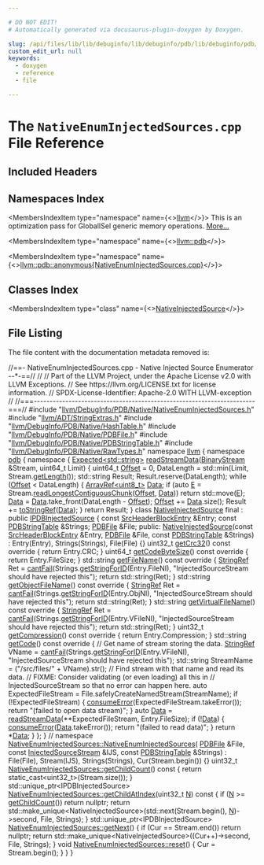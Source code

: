 ```yaml
---

# DO NOT EDIT!
# Automatically generated via docusaurus-plugin-doxygen by Doxygen.

slug: /api/files/lib/lib/debuginfo/lib/debuginfo/pdb/lib/debuginfo/pdb/native/nativeenuminjectedsources-cpp
custom_edit_url: null
keywords:
  - doxygen
  - reference
  - file

---
```





# The `NativeEnumInjectedSources.cpp` File Reference

<DoxygenPage pluginConfig={pluginConfig}>



## Included Headers

<IncludesList>
<IncludesListItem
  filePath="llvm/DebugInfo/PDB/Native/NativeEnumInjectedSources.h"
  permalink="/docs/api/files/include/include/llvm/include/llvm/debuginfo/include/llvm/debuginfo/pdb/include/llvm/debuginfo/pdb/native/nativeenuminjectedsources-h"
  isLocal="true" />
<IncludesListItem
  filePath="llvm/ADT/StringExtras.h"
  permalink="/docs/api/files/include/include/llvm/include/llvm/adt/stringextras-h"
  isLocal="true" />
<IncludesListItem
  filePath="llvm/DebugInfo/PDB/Native/HashTable.h"
  permalink="/docs/api/files/include/include/llvm/include/llvm/debuginfo/include/llvm/debuginfo/pdb/include/llvm/debuginfo/pdb/native/hashtable-h"
  isLocal="true" />
<IncludesListItem
  filePath="llvm/DebugInfo/PDB/Native/PDBFile.h"
  permalink="/docs/api/files/include/include/llvm/include/llvm/debuginfo/include/llvm/debuginfo/pdb/include/llvm/debuginfo/pdb/native/pdbfile-h"
  isLocal="true" />
<IncludesListItem
  filePath="llvm/DebugInfo/PDB/Native/PDBStringTable.h"
  permalink="/docs/api/files/include/include/llvm/include/llvm/debuginfo/include/llvm/debuginfo/pdb/include/llvm/debuginfo/pdb/native/pdbstringtable-h"
  isLocal="true" />
<IncludesListItem
  filePath="llvm/DebugInfo/PDB/Native/RawTypes.h"
  permalink="/docs/api/files/include/include/llvm/include/llvm/debuginfo/include/llvm/debuginfo/pdb/include/llvm/debuginfo/pdb/native/rawtypes-h"
  isLocal="true" />
</IncludesList>

## Namespaces Index

<MembersIndex>

<MembersIndexItem
  type="namespace"
  name={<><a href="/docs/api/namespaces/llvm">llvm</a></>}>
This is an optimization pass for GlobalISel generic memory operations. <a href="/docs/api/namespaces/llvm/#details">More...</a>
</MembersIndexItem>

<MembersIndexItem
  type="namespace"
  name={<><a href="/docs/api/namespaces/llvm/pdb">llvm::pdb</a></>}>
</MembersIndexItem>

<MembersIndexItem
  type="namespace"
  name={<><a href="/docs/api/namespaces/llvm/pdb/anonymous-nativeenuminjectedsources-cpp-">llvm::pdb::anonymous&#123;NativeEnumInjectedSources.cpp&#125;</a></>}>
</MembersIndexItem>

</MembersIndex>

## Classes Index

<MembersIndex>

<MembersIndexItem
  type="class"
  name={<><a href="/docs/api/classes/llvm/pdb/anonymous-namespace-nativeenuminjectedsources-cpp-/nativeinjectedsource">NativeInjectedSource</a></>}>
</MembersIndexItem>

</MembersIndex>


## File Listing

The file content with the documentation metadata removed is:

<ProgramListing>

<Link id="l00001" /><CodeLine lineNumber="1"><Highlight kind="comment">//==- NativeEnumInjectedSources.cpp - Native Injected Source Enumerator --&#42;-==//</Highlight><Highlight kind="normal"></Highlight></CodeLine>
<Link id="l00002" /><CodeLine lineNumber="2"><Highlight kind="normal"></Highlight><Highlight kind="comment">//</Highlight><Highlight kind="normal"></Highlight></CodeLine>
<Link id="l00003" /><CodeLine lineNumber="3"><Highlight kind="normal"></Highlight><Highlight kind="comment">// Part of the LLVM Project, under the Apache License v2.0 with LLVM Exceptions.</Highlight><Highlight kind="normal"></Highlight></CodeLine>
<Link id="l00004" /><CodeLine lineNumber="4"><Highlight kind="normal"></Highlight><Highlight kind="comment">// See https://llvm.org/LICENSE.txt for license information.</Highlight><Highlight kind="normal"></Highlight></CodeLine>
<Link id="l00005" /><CodeLine lineNumber="5"><Highlight kind="normal"></Highlight><Highlight kind="comment">// SPDX-License-Identifier: Apache-2.0 WITH LLVM-exception</Highlight><Highlight kind="normal"></Highlight></CodeLine>
<Link id="l00006" /><CodeLine lineNumber="6"><Highlight kind="normal"></Highlight><Highlight kind="comment">//</Highlight><Highlight kind="normal"></Highlight></CodeLine>
<Link id="l00007" /><CodeLine lineNumber="7"><Highlight kind="normal"></Highlight><Highlight kind="comment">//===----------------------------------------------------------------------===//</Highlight><Highlight kind="normal"></Highlight></CodeLine>
<Link id="l00008" /><CodeLine lineNumber="8"><Highlight kind="normal"></Highlight></CodeLine>
<Link id="l00009" /><CodeLine lineNumber="9"><Highlight kind="normal"></Highlight><Highlight kind="preprocessor">#include &quot;<a href="/docs/api/files/include/include/llvm/include/llvm/debuginfo/include/llvm/debuginfo/pdb/include/llvm/debuginfo/pdb/native/nativeenuminjectedsources-h">llvm/DebugInfo/PDB/Native/NativeEnumInjectedSources.h</a>&quot;</Highlight><Highlight kind="normal"></Highlight></CodeLine>
<Link id="l00010" /><CodeLine lineNumber="10"><Highlight kind="normal"></Highlight></CodeLine>
<Link id="l00011" /><CodeLine lineNumber="11"><Highlight kind="normal"></Highlight><Highlight kind="preprocessor">#include &quot;<a href="/docs/api/files/include/include/llvm/include/llvm/adt/stringextras-h">llvm/ADT/StringExtras.h</a>&quot;</Highlight><Highlight kind="normal"></Highlight></CodeLine>
<Link id="l00012" /><CodeLine lineNumber="12"><Highlight kind="normal"></Highlight><Highlight kind="preprocessor">#include &quot;<a href="/docs/api/files/include/include/llvm/include/llvm/debuginfo/include/llvm/debuginfo/pdb/include/llvm/debuginfo/pdb/native/hashtable-h">llvm/DebugInfo/PDB/Native/HashTable.h</a>&quot;</Highlight><Highlight kind="normal"></Highlight></CodeLine>
<Link id="l00013" /><CodeLine lineNumber="13"><Highlight kind="normal"></Highlight><Highlight kind="preprocessor">#include &quot;<a href="/docs/api/files/include/include/llvm/include/llvm/debuginfo/include/llvm/debuginfo/pdb/include/llvm/debuginfo/pdb/native/pdbfile-h">llvm/DebugInfo/PDB/Native/PDBFile.h</a>&quot;</Highlight><Highlight kind="normal"></Highlight></CodeLine>
<Link id="l00014" /><CodeLine lineNumber="14"><Highlight kind="normal"></Highlight><Highlight kind="preprocessor">#include &quot;<a href="/docs/api/files/include/include/llvm/include/llvm/debuginfo/include/llvm/debuginfo/pdb/include/llvm/debuginfo/pdb/native/pdbstringtable-h">llvm/DebugInfo/PDB/Native/PDBStringTable.h</a>&quot;</Highlight><Highlight kind="normal"></Highlight></CodeLine>
<Link id="l00015" /><CodeLine lineNumber="15"><Highlight kind="normal"></Highlight><Highlight kind="preprocessor">#include &quot;<a href="/docs/api/files/include/include/llvm/include/llvm/debuginfo/include/llvm/debuginfo/pdb/include/llvm/debuginfo/pdb/native/rawtypes-h">llvm/DebugInfo/PDB/Native/RawTypes.h</a>&quot;</Highlight><Highlight kind="normal"></Highlight></CodeLine>
<Link id="l00016" /><CodeLine lineNumber="16"><Highlight kind="normal"></Highlight></CodeLine>
<Link id="l00017" /><CodeLine lineNumber="17"><Highlight kind="normal"></Highlight><Highlight kind="keyword">namespace </Highlight><Highlight kind="normal"><a href="/docs/api/namespaces/llvm">llvm</a> &#123;</Highlight></CodeLine>
<Link id="l00018" /><CodeLine lineNumber="18"><Highlight kind="normal"></Highlight><Highlight kind="keyword">namespace </Highlight><Highlight kind="normal"><a href="/docs/api/namespaces/llvm/pdb">pdb</a> &#123;</Highlight></CodeLine>
<Link id="l00019" /><CodeLine lineNumber="19"><Highlight kind="normal"></Highlight></CodeLine>
<Link id="l00020" /><CodeLine lineNumber="20" lineLink="/docs/api/namespaces/llvm/pdb/anonymous-nativeenuminjectedsources-cpp-"><Highlight kind="normal"></Highlight><Highlight kind="keyword">namespace </Highlight><Highlight kind="normal">&#123;</Highlight></CodeLine>
<Link id="l00021" /><CodeLine lineNumber="21"><Highlight kind="normal"></Highlight></CodeLine>
<Link id="l00022" /><CodeLine lineNumber="22" lineLink="/docs/api/namespaces/llvm/pdb/anonymous-nativeenuminjectedsources-cpp-/#a07dc8e4dc3f58faff0b8c71baca5cbe8"><Highlight kind="normal"><a href="/docs/api/classes/llvm/expected">Expected&lt;std::string&gt;</a> <a href="/docs/api/namespaces/llvm/pdb/anonymous-nativeenuminjectedsources-cpp-/#a07dc8e4dc3f58faff0b8c71baca5cbe8">readStreamData</a>(<a href="/docs/api/classes/llvm/binarystream">BinaryStream</a> &amp;Stream, uint64&#95;t Limit) &#123;</Highlight></CodeLine>
<Link id="l00023" /><CodeLine lineNumber="23"><Highlight kind="normal">  uint64&#95;t <a href="/docs/api/namespaces/llvm/pdb/#ac10322dc19a928c2dbb83ec9689dc23cadfd0a82c4bf37b1e90b690a22a20692e">Offset</a> = 0, DataLength = std::min(Limit, Stream.<a href="/docs/api/classes/llvm/binarystream/#a2dde414ac3eb762ffcab71c96af04922">getLength</a>());</Highlight></CodeLine>
<Link id="l00024" /><CodeLine lineNumber="24"><Highlight kind="normal">  std::string Result;</Highlight></CodeLine>
<Link id="l00025" /><CodeLine lineNumber="25"><Highlight kind="normal">  Result.reserve(DataLength);</Highlight></CodeLine>
<Link id="l00026" /><CodeLine lineNumber="26"><Highlight kind="normal">  </Highlight><Highlight kind="keywordflow">while</Highlight><Highlight kind="normal"> (<a href="/docs/api/namespaces/llvm/pdb/#ac10322dc19a928c2dbb83ec9689dc23cadfd0a82c4bf37b1e90b690a22a20692e">Offset</a> &lt; DataLength) &#123;</Highlight></CodeLine>
<Link id="l00027" /><CodeLine lineNumber="27"><Highlight kind="normal">    <a href="/docs/api/classes/llvm/arrayref">ArrayRef&lt;uint8&#95;t&gt;</a> <a href="/docs/api/namespaces/llvm/pdb/#a33e853ec74d48b1340d1d4bae772d30baf6068daa29dbb05a7ead1e3b5a48bbee">Data</a>;</Highlight></CodeLine>
<Link id="l00028" /><CodeLine lineNumber="28"><Highlight kind="normal">    </Highlight><Highlight kind="keywordflow">if</Highlight><Highlight kind="normal"> (</Highlight><Highlight kind="keyword">auto</Highlight><Highlight kind="normal"> <a href="/docs/api/files/lib/lib/ir/builtingcs-cpp/#abb2b3a60ccc38a28239e19a1646e0c8a">E</a> = Stream.<a href="/docs/api/classes/llvm/binarystream/#ad8fe39e341ca7c7b08a620877d548fcb">readLongestContiguousChunk</a>(<a href="/docs/api/namespaces/llvm/pdb/#ac10322dc19a928c2dbb83ec9689dc23cadfd0a82c4bf37b1e90b690a22a20692e">Offset</a>, <a href="/docs/api/namespaces/llvm/pdb/#a33e853ec74d48b1340d1d4bae772d30baf6068daa29dbb05a7ead1e3b5a48bbee">Data</a>))</Highlight></CodeLine>
<Link id="l00029" /><CodeLine lineNumber="29"><Highlight kind="normal">      </Highlight><Highlight kind="keywordflow">return</Highlight><Highlight kind="normal"> std::move(<a href="/docs/api/files/lib/lib/ir/builtingcs-cpp/#abb2b3a60ccc38a28239e19a1646e0c8a">E</a>);</Highlight></CodeLine>
<Link id="l00030" /><CodeLine lineNumber="30"><Highlight kind="normal">    <a href="/docs/api/namespaces/llvm/pdb/#a33e853ec74d48b1340d1d4bae772d30baf6068daa29dbb05a7ead1e3b5a48bbee">Data</a> = <a href="/docs/api/namespaces/llvm/pdb/#a33e853ec74d48b1340d1d4bae772d30baf6068daa29dbb05a7ead1e3b5a48bbee">Data</a>.take&#95;front(DataLength - <a href="/docs/api/namespaces/llvm/pdb/#ac10322dc19a928c2dbb83ec9689dc23cadfd0a82c4bf37b1e90b690a22a20692e">Offset</a>);</Highlight></CodeLine>
<Link id="l00031" /><CodeLine lineNumber="31"><Highlight kind="normal">    <a href="/docs/api/namespaces/llvm/pdb/#ac10322dc19a928c2dbb83ec9689dc23cadfd0a82c4bf37b1e90b690a22a20692e">Offset</a> += <a href="/docs/api/namespaces/llvm/pdb/#a33e853ec74d48b1340d1d4bae772d30baf6068daa29dbb05a7ead1e3b5a48bbee">Data</a>.size();</Highlight></CodeLine>
<Link id="l00032" /><CodeLine lineNumber="32"><Highlight kind="normal">    Result += <a href="/docs/api/namespaces/llvm/#aeeb5973ff74c4c4d279e275b34b7ef54">toStringRef</a>(<a href="/docs/api/namespaces/llvm/pdb/#a33e853ec74d48b1340d1d4bae772d30baf6068daa29dbb05a7ead1e3b5a48bbee">Data</a>);</Highlight></CodeLine>
<Link id="l00033" /><CodeLine lineNumber="33"><Highlight kind="normal">  &#125;</Highlight></CodeLine>
<Link id="l00034" /><CodeLine lineNumber="34"><Highlight kind="normal">  </Highlight><Highlight kind="keywordflow">return</Highlight><Highlight kind="normal"> Result;</Highlight></CodeLine>
<Link id="l00035" /><CodeLine lineNumber="35"><Highlight kind="normal">&#125;</Highlight></CodeLine>
<Link id="l00036" /><CodeLine lineNumber="36"><Highlight kind="normal"></Highlight></CodeLine>
<Link id="l00037" /><CodeLine lineNumber="37" lineLink="/docs/api/classes/llvm/pdb/anonymous-namespace-nativeenuminjectedsources-cpp-/nativeinjectedsource"><Highlight kind="normal"></Highlight><Highlight kind="keyword">class </Highlight><Highlight kind="normal"><a href="/docs/api/classes/llvm/pdb/anonymous-namespace-nativeenuminjectedsources-cpp-/nativeinjectedsource/#acd62146755aa59f2e9e47a87a1ff2cad">NativeInjectedSource</a> final : </Highlight><Highlight kind="keyword">public</Highlight><Highlight kind="normal"> <a href="/docs/api/classes/llvm/pdb/ipdbinjectedsource">IPDBInjectedSource</a> &#123;</Highlight></CodeLine>
<Link id="l00038" /><CodeLine lineNumber="38"><Highlight kind="normal">  </Highlight><Highlight kind="keyword">const</Highlight><Highlight kind="normal"> <a href="/docs/api/structs/llvm/pdb/srcheaderblockentry">SrcHeaderBlockEntry</a> &amp;Entry;</Highlight></CodeLine>
<Link id="l00039" /><CodeLine lineNumber="39"><Highlight kind="normal">  </Highlight><Highlight kind="keyword">const</Highlight><Highlight kind="normal"> <a href="/docs/api/classes/llvm/pdb/pdbstringtable">PDBStringTable</a> &amp;Strings;</Highlight></CodeLine>
<Link id="l00040" /><CodeLine lineNumber="40"><Highlight kind="normal">  <a href="/docs/api/classes/llvm/pdb/pdbfile">PDBFile</a> &amp;File;</Highlight></CodeLine>
<Link id="l00041" /><CodeLine lineNumber="41"><Highlight kind="normal"></Highlight></CodeLine>
<Link id="l00042" /><CodeLine lineNumber="42"><Highlight kind="normal"></Highlight><Highlight kind="keyword">public</Highlight><Highlight kind="normal">:</Highlight></CodeLine>
<Link id="l00043" /><CodeLine lineNumber="43" lineLink="/docs/api/classes/llvm/pdb/anonymous-namespace-nativeenuminjectedsources-cpp-/nativeinjectedsource/#acd62146755aa59f2e9e47a87a1ff2cad"><Highlight kind="normal">  <a href="/docs/api/classes/llvm/pdb/anonymous-namespace-nativeenuminjectedsources-cpp-/nativeinjectedsource/#acd62146755aa59f2e9e47a87a1ff2cad">NativeInjectedSource</a>(</Highlight><Highlight kind="keyword">const</Highlight><Highlight kind="normal"> <a href="/docs/api/structs/llvm/pdb/srcheaderblockentry">SrcHeaderBlockEntry</a> &amp;Entry,</Highlight></CodeLine>
<Link id="l00044" /><CodeLine lineNumber="44"><Highlight kind="normal">                       <a href="/docs/api/classes/llvm/pdb/pdbfile">PDBFile</a> &amp;File, </Highlight><Highlight kind="keyword">const</Highlight><Highlight kind="normal"> <a href="/docs/api/classes/llvm/pdb/pdbstringtable">PDBStringTable</a> &amp;Strings)</Highlight></CodeLine>
<Link id="l00045" /><CodeLine lineNumber="45"><Highlight kind="normal">      : Entry(Entry), Strings(Strings), File(File) &#123;&#125;</Highlight></CodeLine>
<Link id="l00046" /><CodeLine lineNumber="46"><Highlight kind="normal"></Highlight></CodeLine>
<Link id="l00047" /><CodeLine lineNumber="47" lineLink="/docs/api/classes/llvm/pdb/anonymous-namespace-nativeenuminjectedsources-cpp-/nativeinjectedsource/#a0acf67a7af236a3ec31067ebb2dce9c7"><Highlight kind="normal">  uint32&#95;t <a href="/docs/api/classes/llvm/pdb/anonymous-namespace-nativeenuminjectedsources-cpp-/nativeinjectedsource/#a0acf67a7af236a3ec31067ebb2dce9c7">getCrc32</a>()</Highlight><Highlight kind="keyword"> const override </Highlight><Highlight kind="normal">&#123; </Highlight><Highlight kind="keywordflow">return</Highlight><Highlight kind="normal"> Entry.CRC; &#125;</Highlight></CodeLine>
<Link id="l00048" /><CodeLine lineNumber="48" lineLink="/docs/api/classes/llvm/pdb/anonymous-namespace-nativeenuminjectedsources-cpp-/nativeinjectedsource/#a189af8523aa5219e5a1c707dd4435f9e"><Highlight kind="normal">  uint64&#95;t <a href="/docs/api/classes/llvm/pdb/anonymous-namespace-nativeenuminjectedsources-cpp-/nativeinjectedsource/#a189af8523aa5219e5a1c707dd4435f9e">getCodeByteSize</a>()</Highlight><Highlight kind="keyword"> const override </Highlight><Highlight kind="normal">&#123; </Highlight><Highlight kind="keywordflow">return</Highlight><Highlight kind="normal"> Entry.FileSize; &#125;</Highlight></CodeLine>
<Link id="l00049" /><CodeLine lineNumber="49"><Highlight kind="normal"></Highlight></CodeLine>
<Link id="l00050" /><CodeLine lineNumber="50" lineLink="/docs/api/classes/llvm/pdb/anonymous-namespace-nativeenuminjectedsources-cpp-/nativeinjectedsource/#a3d0e7ca223979d50617e7e5d8eaac14f"><Highlight kind="normal">  std::string <a href="/docs/api/classes/llvm/pdb/anonymous-namespace-nativeenuminjectedsources-cpp-/nativeinjectedsource/#a3d0e7ca223979d50617e7e5d8eaac14f">getFileName</a>()</Highlight><Highlight kind="keyword"> const override </Highlight><Highlight kind="normal">&#123;</Highlight></CodeLine>
<Link id="l00051" /><CodeLine lineNumber="51"><Highlight kind="normal">    <a href="/docs/api/classes/llvm/stringref">StringRef</a> Ret = <a href="/docs/api/namespaces/llvm/#aa1e1474f15df639f0d874b21f15666f7">cantFail</a>(Strings.<a href="/docs/api/classes/llvm/pdb/pdbstringtable/#a38b57298f076de69b227118895d3b9eb">getStringForID</a>(Entry.FileNI),</Highlight></CodeLine>
<Link id="l00052" /><CodeLine lineNumber="52"><Highlight kind="normal">                             </Highlight><Highlight kind="stringliteral">&quot;InjectedSourceStream should have rejected this&quot;</Highlight><Highlight kind="normal">);</Highlight></CodeLine>
<Link id="l00053" /><CodeLine lineNumber="53"><Highlight kind="normal">    </Highlight><Highlight kind="keywordflow">return</Highlight><Highlight kind="normal"> std::string(Ret);</Highlight></CodeLine>
<Link id="l00054" /><CodeLine lineNumber="54"><Highlight kind="normal">  &#125;</Highlight></CodeLine>
<Link id="l00055" /><CodeLine lineNumber="55"><Highlight kind="normal"></Highlight></CodeLine>
<Link id="l00056" /><CodeLine lineNumber="56" lineLink="/docs/api/classes/llvm/pdb/anonymous-namespace-nativeenuminjectedsources-cpp-/nativeinjectedsource/#a42ff04f6d6567a6febfc5ceaae3967f4"><Highlight kind="normal">  std::string <a href="/docs/api/classes/llvm/pdb/anonymous-namespace-nativeenuminjectedsources-cpp-/nativeinjectedsource/#a42ff04f6d6567a6febfc5ceaae3967f4">getObjectFileName</a>()</Highlight><Highlight kind="keyword"> const override </Highlight><Highlight kind="normal">&#123;</Highlight></CodeLine>
<Link id="l00057" /><CodeLine lineNumber="57"><Highlight kind="normal">    <a href="/docs/api/classes/llvm/stringref">StringRef</a> Ret = <a href="/docs/api/namespaces/llvm/#aa1e1474f15df639f0d874b21f15666f7">cantFail</a>(Strings.<a href="/docs/api/classes/llvm/pdb/pdbstringtable/#a38b57298f076de69b227118895d3b9eb">getStringForID</a>(Entry.ObjNI),</Highlight></CodeLine>
<Link id="l00058" /><CodeLine lineNumber="58"><Highlight kind="normal">                             </Highlight><Highlight kind="stringliteral">&quot;InjectedSourceStream should have rejected this&quot;</Highlight><Highlight kind="normal">);</Highlight></CodeLine>
<Link id="l00059" /><CodeLine lineNumber="59"><Highlight kind="normal">    </Highlight><Highlight kind="keywordflow">return</Highlight><Highlight kind="normal"> std::string(Ret);</Highlight></CodeLine>
<Link id="l00060" /><CodeLine lineNumber="60"><Highlight kind="normal">  &#125;</Highlight></CodeLine>
<Link id="l00061" /><CodeLine lineNumber="61"><Highlight kind="normal"></Highlight></CodeLine>
<Link id="l00062" /><CodeLine lineNumber="62" lineLink="/docs/api/classes/llvm/pdb/anonymous-namespace-nativeenuminjectedsources-cpp-/nativeinjectedsource/#a126c3b944c7f4ecd917c55f2ed7025fe"><Highlight kind="normal">  std::string <a href="/docs/api/classes/llvm/pdb/anonymous-namespace-nativeenuminjectedsources-cpp-/nativeinjectedsource/#a126c3b944c7f4ecd917c55f2ed7025fe">getVirtualFileName</a>()</Highlight><Highlight kind="keyword"> const override </Highlight><Highlight kind="normal">&#123;</Highlight></CodeLine>
<Link id="l00063" /><CodeLine lineNumber="63"><Highlight kind="normal">    <a href="/docs/api/classes/llvm/stringref">StringRef</a> Ret = <a href="/docs/api/namespaces/llvm/#aa1e1474f15df639f0d874b21f15666f7">cantFail</a>(Strings.<a href="/docs/api/classes/llvm/pdb/pdbstringtable/#a38b57298f076de69b227118895d3b9eb">getStringForID</a>(Entry.VFileNI),</Highlight></CodeLine>
<Link id="l00064" /><CodeLine lineNumber="64"><Highlight kind="normal">                             </Highlight><Highlight kind="stringliteral">&quot;InjectedSourceStream should have rejected this&quot;</Highlight><Highlight kind="normal">);</Highlight></CodeLine>
<Link id="l00065" /><CodeLine lineNumber="65"><Highlight kind="normal">    </Highlight><Highlight kind="keywordflow">return</Highlight><Highlight kind="normal"> std::string(Ret);</Highlight></CodeLine>
<Link id="l00066" /><CodeLine lineNumber="66"><Highlight kind="normal">  &#125;</Highlight></CodeLine>
<Link id="l00067" /><CodeLine lineNumber="67"><Highlight kind="normal"></Highlight></CodeLine>
<Link id="l00068" /><CodeLine lineNumber="68" lineLink="/docs/api/classes/llvm/pdb/anonymous-namespace-nativeenuminjectedsources-cpp-/nativeinjectedsource/#a9fa12173d09a4ba4011d675b34ce9f9c"><Highlight kind="normal">  uint32&#95;t <a href="/docs/api/classes/llvm/pdb/anonymous-namespace-nativeenuminjectedsources-cpp-/nativeinjectedsource/#a9fa12173d09a4ba4011d675b34ce9f9c">getCompression</a>()</Highlight><Highlight kind="keyword"> const override </Highlight><Highlight kind="normal">&#123; </Highlight><Highlight kind="keywordflow">return</Highlight><Highlight kind="normal"> Entry.Compression; &#125;</Highlight></CodeLine>
<Link id="l00069" /><CodeLine lineNumber="69"><Highlight kind="normal"></Highlight></CodeLine>
<Link id="l00070" /><CodeLine lineNumber="70" lineLink="/docs/api/classes/llvm/pdb/anonymous-namespace-nativeenuminjectedsources-cpp-/nativeinjectedsource/#ab53702cf30bfc15c3c49dd3ab63b1549"><Highlight kind="normal">  std::string <a href="/docs/api/classes/llvm/pdb/anonymous-namespace-nativeenuminjectedsources-cpp-/nativeinjectedsource/#ab53702cf30bfc15c3c49dd3ab63b1549">getCode</a>()</Highlight><Highlight kind="keyword"> const override </Highlight><Highlight kind="normal">&#123;</Highlight></CodeLine>
<Link id="l00071" /><CodeLine lineNumber="71"><Highlight kind="normal">    </Highlight><Highlight kind="comment">// Get name of stream storing the data.</Highlight><Highlight kind="normal"></Highlight></CodeLine>
<Link id="l00072" /><CodeLine lineNumber="72"><Highlight kind="normal">    <a href="/docs/api/classes/llvm/stringref">StringRef</a> VName =</Highlight></CodeLine>
<Link id="l00073" /><CodeLine lineNumber="73"><Highlight kind="normal">        <a href="/docs/api/namespaces/llvm/#aa1e1474f15df639f0d874b21f15666f7">cantFail</a>(Strings.<a href="/docs/api/classes/llvm/pdb/pdbstringtable/#a38b57298f076de69b227118895d3b9eb">getStringForID</a>(Entry.VFileNI),</Highlight></CodeLine>
<Link id="l00074" /><CodeLine lineNumber="74"><Highlight kind="normal">                 </Highlight><Highlight kind="stringliteral">&quot;InjectedSourceStream should have rejected this&quot;</Highlight><Highlight kind="normal">);</Highlight></CodeLine>
<Link id="l00075" /><CodeLine lineNumber="75"><Highlight kind="normal">    std::string StreamName = (</Highlight><Highlight kind="stringliteral">&quot;/src/files/&quot;</Highlight><Highlight kind="normal"> + VName).str();</Highlight></CodeLine>
<Link id="l00076" /><CodeLine lineNumber="76"><Highlight kind="normal"></Highlight></CodeLine>
<Link id="l00077" /><CodeLine lineNumber="77"><Highlight kind="normal">    </Highlight><Highlight kind="comment">// Find stream with that name and read its data.</Highlight><Highlight kind="normal"></Highlight></CodeLine>
<Link id="l00078" /><CodeLine lineNumber="78"><Highlight kind="normal">    </Highlight><Highlight kind="comment">// FIXME: Consider validating (or even loading) all this in</Highlight><Highlight kind="normal"></Highlight></CodeLine>
<Link id="l00079" /><CodeLine lineNumber="79"><Highlight kind="normal">    </Highlight><Highlight kind="comment">// InjectedSourceStream so that no error can happen here.</Highlight><Highlight kind="normal"></Highlight></CodeLine>
<Link id="l00080" /><CodeLine lineNumber="80"><Highlight kind="normal">    </Highlight><Highlight kind="keyword">auto</Highlight><Highlight kind="normal"> ExpectedFileStream = File.safelyCreateNamedStream(StreamName);</Highlight></CodeLine>
<Link id="l00081" /><CodeLine lineNumber="81"><Highlight kind="normal">    </Highlight><Highlight kind="keywordflow">if</Highlight><Highlight kind="normal"> (!ExpectedFileStream) &#123;</Highlight></CodeLine>
<Link id="l00082" /><CodeLine lineNumber="82"><Highlight kind="normal">      <a href="/docs/api/namespaces/llvm/#aee0e70be66536b9ef7b65ae2e5a45959">consumeError</a>(ExpectedFileStream.takeError());</Highlight></CodeLine>
<Link id="l00083" /><CodeLine lineNumber="83"><Highlight kind="normal">      </Highlight><Highlight kind="keywordflow">return</Highlight><Highlight kind="normal"> </Highlight><Highlight kind="stringliteral">&quot;(failed to open data stream)&quot;</Highlight><Highlight kind="normal">;</Highlight></CodeLine>
<Link id="l00084" /><CodeLine lineNumber="84"><Highlight kind="normal">    &#125;</Highlight></CodeLine>
<Link id="l00085" /><CodeLine lineNumber="85"><Highlight kind="normal"></Highlight></CodeLine>
<Link id="l00086" /><CodeLine lineNumber="86"><Highlight kind="normal">    </Highlight><Highlight kind="keyword">auto</Highlight><Highlight kind="normal"> <a href="/docs/api/namespaces/llvm/pdb/#a33e853ec74d48b1340d1d4bae772d30baf6068daa29dbb05a7ead1e3b5a48bbee">Data</a> = <a href="/docs/api/namespaces/llvm/pdb/anonymous-nativeenuminjectedsources-cpp-/#a07dc8e4dc3f58faff0b8c71baca5cbe8">readStreamData</a>(&#42;&#42;ExpectedFileStream, Entry.FileSize);</Highlight></CodeLine>
<Link id="l00087" /><CodeLine lineNumber="87"><Highlight kind="normal">    </Highlight><Highlight kind="keywordflow">if</Highlight><Highlight kind="normal"> (!<a href="/docs/api/namespaces/llvm/pdb/#a33e853ec74d48b1340d1d4bae772d30baf6068daa29dbb05a7ead1e3b5a48bbee">Data</a>) &#123;</Highlight></CodeLine>
<Link id="l00088" /><CodeLine lineNumber="88"><Highlight kind="normal">      <a href="/docs/api/namespaces/llvm/#aee0e70be66536b9ef7b65ae2e5a45959">consumeError</a>(<a href="/docs/api/namespaces/llvm/pdb/#a33e853ec74d48b1340d1d4bae772d30baf6068daa29dbb05a7ead1e3b5a48bbee">Data</a>.takeError());</Highlight></CodeLine>
<Link id="l00089" /><CodeLine lineNumber="89"><Highlight kind="normal">      </Highlight><Highlight kind="keywordflow">return</Highlight><Highlight kind="normal"> </Highlight><Highlight kind="stringliteral">&quot;(failed to read data)&quot;</Highlight><Highlight kind="normal">;</Highlight></CodeLine>
<Link id="l00090" /><CodeLine lineNumber="90"><Highlight kind="normal">    &#125;</Highlight></CodeLine>
<Link id="l00091" /><CodeLine lineNumber="91"><Highlight kind="normal">    </Highlight><Highlight kind="keywordflow">return</Highlight><Highlight kind="normal"> &#42;<a href="/docs/api/namespaces/llvm/pdb/#a33e853ec74d48b1340d1d4bae772d30baf6068daa29dbb05a7ead1e3b5a48bbee">Data</a>;</Highlight></CodeLine>
<Link id="l00092" /><CodeLine lineNumber="92"><Highlight kind="normal">  &#125;</Highlight></CodeLine>
<Link id="l00093" /><CodeLine lineNumber="93"><Highlight kind="normal">&#125;;</Highlight></CodeLine>
<Link id="l00094" /><CodeLine lineNumber="94"><Highlight kind="normal"></Highlight></CodeLine>
<Link id="l00095" /><CodeLine lineNumber="95"><Highlight kind="normal">&#125; </Highlight><Highlight kind="comment">// namespace</Highlight><Highlight kind="normal"></Highlight></CodeLine>
<Link id="l00096" /><CodeLine lineNumber="96"><Highlight kind="normal"></Highlight></CodeLine>
<Link id="l00097" /><CodeLine lineNumber="97" lineLink="/docs/api/classes/llvm/pdb/nativeenuminjectedsources/#a768b1a5e9e7c0169ebfc8612ec9d0b1e"><Highlight kind="normal"><a href="/docs/api/classes/llvm/pdb/nativeenuminjectedsources/#a768b1a5e9e7c0169ebfc8612ec9d0b1e">NativeEnumInjectedSources::NativeEnumInjectedSources</a>(</Highlight></CodeLine>
<Link id="l00098" /><CodeLine lineNumber="98"><Highlight kind="normal">    <a href="/docs/api/classes/llvm/pdb/pdbfile">PDBFile</a> &amp;File, </Highlight><Highlight kind="keyword">const</Highlight><Highlight kind="normal"> <a href="/docs/api/classes/llvm/pdb/injectedsourcestream">InjectedSourceStream</a> &amp;IJS,</Highlight></CodeLine>
<Link id="l00099" /><CodeLine lineNumber="99"><Highlight kind="normal">    </Highlight><Highlight kind="keyword">const</Highlight><Highlight kind="normal"> <a href="/docs/api/classes/llvm/pdb/pdbstringtable">PDBStringTable</a> &amp;Strings)</Highlight></CodeLine>
<Link id="l00100" /><CodeLine lineNumber="100"><Highlight kind="normal">    : File(File), Stream(IJS), Strings(Strings), Cur(Stream.begin()) &#123;&#125;</Highlight></CodeLine>
<Link id="l00101" /><CodeLine lineNumber="101"><Highlight kind="normal"></Highlight></CodeLine>
<Link id="l00102" /><CodeLine lineNumber="102" lineLink="/docs/api/classes/llvm/pdb/nativeenuminjectedsources/#ad28838a843faedf06dcf362d0aa8c04a"><Highlight kind="normal">uint32&#95;t <a href="/docs/api/classes/llvm/pdb/nativeenuminjectedsources/#ad28838a843faedf06dcf362d0aa8c04a">NativeEnumInjectedSources::getChildCount</a>()</Highlight><Highlight kind="keyword"> const </Highlight><Highlight kind="normal">&#123;</Highlight></CodeLine>
<Link id="l00103" /><CodeLine lineNumber="103"><Highlight kind="normal">  </Highlight><Highlight kind="keywordflow">return</Highlight><Highlight kind="normal"> </Highlight><Highlight kind="keyword">static&#95;cast&lt;</Highlight><Highlight kind="normal">uint32&#95;t</Highlight><Highlight kind="keyword">&gt;</Highlight><Highlight kind="normal">(Stream.size());</Highlight></CodeLine>
<Link id="l00104" /><CodeLine lineNumber="104"><Highlight kind="normal">&#125;</Highlight></CodeLine>
<Link id="l00105" /><CodeLine lineNumber="105"><Highlight kind="normal"></Highlight></CodeLine>
<Link id="l00106" /><CodeLine lineNumber="106"><Highlight kind="normal">std::unique&#95;ptr&lt;IPDBInjectedSource&gt;</Highlight></CodeLine>
<Link id="l00107" /><CodeLine lineNumber="107" lineLink="/docs/api/classes/llvm/pdb/nativeenuminjectedsources/#a752b4bca0c8cc4f4cd97b592c1c44cb5"><Highlight kind="normal"><a href="/docs/api/classes/llvm/pdb/nativeenuminjectedsources/#a752b4bca0c8cc4f4cd97b592c1c44cb5">NativeEnumInjectedSources::getChildAtIndex</a>(uint32&#95;t <a href="/docs/api/files/lib/lib/support/regcomp-c/#a0240ac851181b84ac374872dc5434ee4">N</a>)</Highlight><Highlight kind="keyword"> const </Highlight><Highlight kind="normal">&#123;</Highlight></CodeLine>
<Link id="l00108" /><CodeLine lineNumber="108"><Highlight kind="normal">  </Highlight><Highlight kind="keywordflow">if</Highlight><Highlight kind="normal"> (<a href="/docs/api/files/lib/lib/support/regcomp-c/#a0240ac851181b84ac374872dc5434ee4">N</a> &gt;= <a href="/docs/api/classes/llvm/pdb/nativeenuminjectedsources/#ad28838a843faedf06dcf362d0aa8c04a">getChildCount</a>())</Highlight></CodeLine>
<Link id="l00109" /><CodeLine lineNumber="109"><Highlight kind="normal">    </Highlight><Highlight kind="keywordflow">return</Highlight><Highlight kind="normal"> </Highlight><Highlight kind="keyword">nullptr</Highlight><Highlight kind="normal">;</Highlight></CodeLine>
<Link id="l00110" /><CodeLine lineNumber="110"><Highlight kind="normal">  </Highlight><Highlight kind="keywordflow">return</Highlight><Highlight kind="normal"> std::make&#95;unique&lt;NativeInjectedSource&gt;(std::next(Stream.begin(), <a href="/docs/api/files/lib/lib/support/regcomp-c/#a0240ac851181b84ac374872dc5434ee4">N</a>)-&gt;second,</Highlight></CodeLine>
<Link id="l00111" /><CodeLine lineNumber="111"><Highlight kind="normal">                                           File, Strings);</Highlight></CodeLine>
<Link id="l00112" /><CodeLine lineNumber="112"><Highlight kind="normal">&#125;</Highlight></CodeLine>
<Link id="l00113" /><CodeLine lineNumber="113"><Highlight kind="normal"></Highlight></CodeLine>
<Link id="l00114" /><CodeLine lineNumber="114" lineLink="/docs/api/classes/llvm/pdb/nativeenuminjectedsources/#abd79e06b46c3e0ffd75a252d792a262d"><Highlight kind="normal">std::unique&#95;ptr&lt;IPDBInjectedSource&gt; <a href="/docs/api/classes/llvm/pdb/nativeenuminjectedsources/#abd79e06b46c3e0ffd75a252d792a262d">NativeEnumInjectedSources::getNext</a>() &#123;</Highlight></CodeLine>
<Link id="l00115" /><CodeLine lineNumber="115"><Highlight kind="normal">  </Highlight><Highlight kind="keywordflow">if</Highlight><Highlight kind="normal"> (Cur == Stream.end())</Highlight></CodeLine>
<Link id="l00116" /><CodeLine lineNumber="116"><Highlight kind="normal">    </Highlight><Highlight kind="keywordflow">return</Highlight><Highlight kind="normal"> </Highlight><Highlight kind="keyword">nullptr</Highlight><Highlight kind="normal">;</Highlight></CodeLine>
<Link id="l00117" /><CodeLine lineNumber="117"><Highlight kind="normal">  </Highlight><Highlight kind="keywordflow">return</Highlight><Highlight kind="normal"> std::make&#95;unique&lt;NativeInjectedSource&gt;((Cur++)-&gt;second, File, Strings);</Highlight></CodeLine>
<Link id="l00118" /><CodeLine lineNumber="118"><Highlight kind="normal">&#125;</Highlight></CodeLine>
<Link id="l00119" /><CodeLine lineNumber="119"><Highlight kind="normal"></Highlight></CodeLine>
<Link id="l00120" /><CodeLine lineNumber="120" lineLink="/docs/api/classes/llvm/pdb/nativeenuminjectedsources/#a61cf01e9ceeca51ec6175c0899490065"><Highlight kind="normal"></Highlight><Highlight kind="keywordtype">void</Highlight><Highlight kind="normal"> <a href="/docs/api/classes/llvm/pdb/nativeenuminjectedsources/#a61cf01e9ceeca51ec6175c0899490065">NativeEnumInjectedSources::reset</a>() &#123; Cur = Stream.begin(); &#125;</Highlight></CodeLine>
<Link id="l00121" /><CodeLine lineNumber="121"><Highlight kind="normal"></Highlight></CodeLine>
<Link id="l00122" /><CodeLine lineNumber="122"><Highlight kind="normal">&#125;</Highlight></CodeLine>
<Link id="l00123" /><CodeLine lineNumber="123"><Highlight kind="normal">&#125;</Highlight></CodeLine>

</ProgramListing>

</DoxygenPage>
